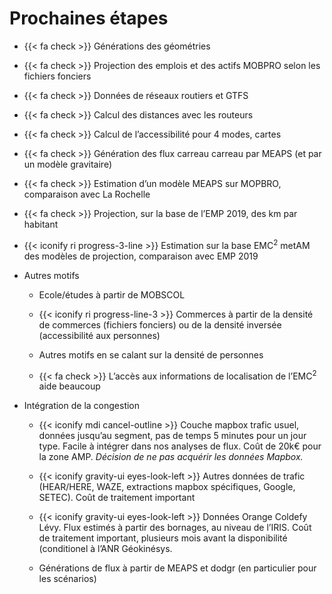 # Prochaines étapes

-   {{< fa check >}} Générations des géométries

-   {{< fa check >}} Projection des emplois et des actifs MOBPRO selon les fichiers fonciers

-   {{< fa check >}} Données de réseaux routiers et GTFS

-   {{< fa check >}} Calcul des distances avec les routeurs

-   {{< fa check >}} Calcul de l'accessibilité pour 4 modes, cartes

-   {{< fa check >}} Génération des flux carreau carreau par MEAPS (et par un modèle gravitaire)

-   {{< fa check >}} Estimation d'un modèle MEAPS sur MOPBRO, comparaison avec La Rochelle

-   {{< fa check >}} Projection, sur la base de l'EMP 2019, des km par habitant

-   {{< iconify ri progress-3-line >}} Estimation sur la base EMC^2^ metAM des modèles de projection, comparaison avec EMP 2019

-   Autres motifs

    -   Ecole/études à partir de MOBSCOL

    -   {{< iconify ri progress-line-3 >}} Commerces à partir de la densité de commerces (fichiers fonciers) ou de la densité inversée (accessibilité aux personnes)

    -   Autres motifs en se calant sur la densité de personnes

    -   {{< fa check >}} L'accès aux informations de localisation de l'EMC^2^ aide beaucoup

-   Intégration de la congestion

    -   {{< iconify mdi cancel-outline >}} Couche mapbox trafic usuel, données jusqu'au segment, pas de temps 5 minutes pour un jour type. Facile à intégrer dans nos analyses de flux. Coût de 20k€ pour la zone AMP. *Décision de ne pas acquérir les données Mapbox.*

    -   {{< iconify gravity-ui eyes-look-left >}} Autres données de trafic (HEAR/HERE, WAZE, extractions mapbox spécifiques, Google, SETEC). Coût de traitement important
    
    -   {{< iconify gravity-ui eyes-look-left >}} Données Orange Coldefy Lévy. Flux estimés à partir des bornages, au niveau de l'IRIS. Coût de traitement important, plusieurs mois avant la disponibilité (conditionel à l'ANR Géokinésys.

    -   Générations de flux à partir de MEAPS et dodgr (en particulier pour les scénarios)

